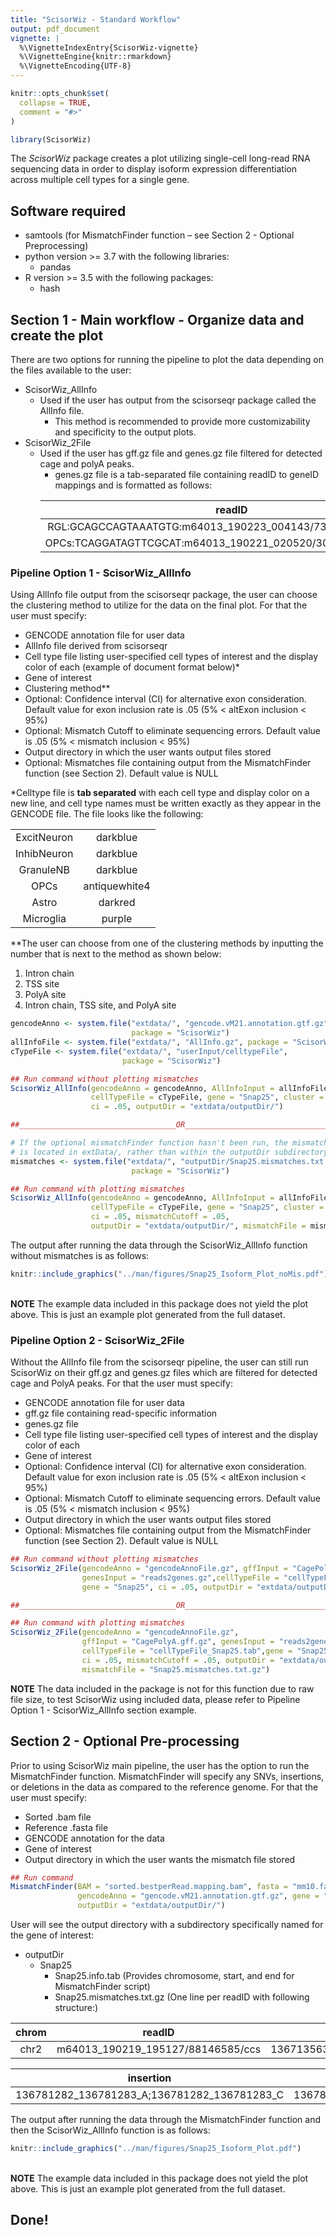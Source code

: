---
title: "ScisorWiz - Standard Workflow"
output: pdf_document
vignette: |
  %\VignetteIndexEntry{ScisorWiz-vignette}
  %\VignetteEngine{knitr::rmarkdown}
  %\VignetteEncoding{UTF-8}
---

```{r, include = FALSE}
knitr::opts_chunk$set(
  collapse = TRUE,
  comment = "#>"
)
```

```{r setup}
library(ScisorWiz)
```

The *ScisorWiz* package creates a plot utilizing single-cell long-read RNA sequencing data in order to display isoform expression differentiation across multiple cell types for a single gene.

## Software required
  * samtools (for MismatchFinder function -- see Section 2 - Optional Preprocessing)
  * python version >= 3.7 with the following libraries:
    * pandas
  * R version >= 3.5 with the following packages:
    * hash

## Section 1 - Main workflow - Organize data and create the plot

There are two options for running the pipeline to plot the data depending on the files available to the user:

  - ScisorWiz_AllInfo
    - Used if the user has output from the scisorseqr package called the AllInfo file.
      - This method is recommended to provide more customizability and specificity to
        the output plots.
  - ScisorWiz_2File
    - Used if the user has gff.gz file and genes.gz file filtered for detected cage and polyA peaks.
      - genes.gz file is a tab-separated file containing readID to geneID mappings and is formatted as follows:
      
      | readID | geneID |
      |:------------------------------------------------------------:|:--------------------:|
      | RGL:GCAGCCAGTAAATGTG:m64013_190223_004143/73663463/ccs.path1 | ENSMUSG00000041571.9 |
      | OPCs:TCAGGATAGTTCGCAT:m64013_190221_020520/30540150/ccs.path1 | ENSMUSG00000038717.8|
      
### Pipeline Option 1 - ScisorWiz_AllInfo
Using AllInfo file output from the scisorseqr package, the user can choose the clustering method to utilize for the data on the final plot. For that the user must specify:
  
  - GENCODE annotation file for user data
  - AllInfo file derived from scisorseqr
  - Cell type file listing user-specified cell types of interest and the display color of each (example of document format below)\*
  - Gene of interest
  - Clustering method\*\*
  - Optional: Confidence interval (CI) for alternative exon consideration.
    Default value for exon inclusion rate is .05 (5% < altExon inclusion < 95%)
  - Optional: Mismatch Cutoff to eliminate sequencing errors. Default value is
    .05 (5% < mismatch inclusion < 95%)
  - Output directory in which the user wants output files stored
  - Optional: Mismatches file containing output from the MismatchFinder function
    (see Section 2). Default value is NULL

\*Celltype file is __tab separated__ with each cell type and display color on a new line, and cell type names must be written exactly as they appear in the GENCODE file. The file looks like the following:

|  |  |
|:----------------:|:--------------------:|
| ExcitNeuron | darkblue |
|InhibNeuron | darkblue |
|GranuleNB | darkblue |
|OPCs | antiquewhite4 |
|Astro | darkred |
|Microglia | purple |

\*\*The user can choose from one of the clustering methods by inputting the number that is next to the method as shown below:

  1. Intron chain
  1. TSS site
  1. PolyA site
  1. Intron chain, TSS site, and PolyA site
  
```{r ScisorWiz_AllInfo, eval=FALSE, echo=TRUE}

gencodeAnno <- system.file("extdata/", "gencode.vM21.annotation.gtf.gz",
                           package = "ScisorWiz")
allInfoFile <- system.file("extdata/", "AllInfo.gz", package = "ScisorWiz")
cTypeFile <- system.file("extdata/", "userInput/celltypeFile", 
                         package = "ScisorWiz")

## Run command without plotting mismatches
ScisorWiz_AllInfo(gencodeAnno = gencodeAnno, AllInfoInput = allInfoFile,
                  cellTypeFile = cTypeFile, gene = "Snap25", cluster = 1,
                  ci = .05, outputDir = "extdata/outputDir/")

##___________________________________OR____________________________________##

# If the optional mismatchFinder function hasn't been run, the mismatches file
# is located in extData/, rather than within the outputDir subdirectory
mismatches <- system.file("extdata/", "outputDir/Snap25.mismatches.txt.gz",
                           package = "ScisorWiz")

## Run command with plotting mismatches
ScisorWiz_AllInfo(gencodeAnno = gencodeAnno, AllInfoInput = allInfoFile,
                  cellTypeFile = cTypeFile, gene = "Snap25", cluster = 1,
                  ci = .05, mismatchCutoff = .05,
                  outputDir = "extdata/outputDir/", mismatchFile = mismatches)
```

The output after running the data through the ScisorWiz_AllInfo function without mismatches is as follows:

```{r plot1, out.width = '60%', echo=F}
knitr::include_graphics("../man/figures/Snap25_Isoform_Plot_noMis.pdf")
```

<br>
**NOTE** The example data included in this package does not yield the plot above. This is just an example plot generated from the full dataset.

### Pipeline Option 2 - ScisorWiz_2File
Without the AllInfo file from the scisorseqr pipeline, the user can still run ScisorWiz on their gff.gz and genes.gz files which are filtered for detected cage and PolyA peaks. For that the user must specify:
  
  - GENCODE annotation file for user data
  - gff.gz file containing read-specific information 
  - genes.gz file
  - Cell type file listing user-specified cell types of interest and the display
    color of each
  - Gene of interest
  - Optional: Confidence interval (CI) for alternative exon consideration.
    Default value for exon inclusion rate is .05 (5% < altExon inclusion < 95%)
  - Optional: Mismatch Cutoff to eliminate sequencing errors. Default value is
    .05 (5% < mismatch inclusion < 95%)
  - Output directory in which the user wants output files stored
  - Optional: Mismatches file containing output from the MismatchFinder function
    (see Section 2). Default value is NULL
  
```{r ScisorWiz_2File, eval=FALSE, echo=TRUE}


## Run command without plotting mismatches
ScisorWiz_2File(gencodeAnno = "gencodeAnnoFile.gz", gffInput = "CagePolyA.gff.gz",
                genesInput = "reads2genes.gz",cellTypeFile = "cellTypeFile_Snap25.tab",
                gene = "Snap25", ci = .05, outputDir = "extdata/outputDir/")

##___________________________________OR____________________________________##

## Run command with plotting mismatches
ScisorWiz_2File(gencodeAnno = "gencodeAnnoFile.gz",
                gffInput = "CagePolyA.gff.gz", genesInput = "reads2genes.gz",
                cellTypeFile = "cellTypeFile_Snap25.tab",gene = "Snap25",
                ci = .05, mismatchCutoff = .05, outputDir = "extdata/outputDir/",
                mismatchFile = "Snap25.mismatches.txt.gz")
```
**NOTE** The data included in the package is not for this function due to raw file size, to test ScisorWiz using included data, please refer to Pipeline Option 1 - ScisorWiz_AllInfo section example.


## Section 2 - Optional Pre-processing
Prior to using ScisorWiz main pipeline, the user has the option to run the MismatchFinder function. MismatchFinder will specify any SNVs, insertions, or deletions in the data as compared to the reference genome. For that the user must specify:

  - Sorted .bam file
  - Reference .fasta file
  - GENCODE annotation for the data
  - Gene of interest
  - Output directory in which the user wants the mismatch file stored

```{r MismatchFinder, eval=FALSE, echo=TRUE}
## Run command
MismatchFinder(BAM = "sorted.bestperRead.mapping.bam", fasta = "mm10.fa",
               gencodeAnno = "gencode.vM21.annotation.gtf.gz", gene = "Snap25",
               outputDir = "extdata/outputDir/")
```

User will see the output directory with a subdirectory specifically named for the gene of interest:

- outputDir
  - Snap25
    - Snap25.info.tab (Provides chromosome, start, and end for MismatchFinder script)
    - Snap25.mismatches.txt.gz (One line per readID with following structure:)
    
| chrom | readID | SNV | 
|:---:|:---------------------:|:--------:|
|chr2|m64013_190219_195127/88146585/ccs| 136713563_G\|A;136764203_C\|A |

|insertion | deletion |
:------------------------:|:-----------------:|
136781282_136781283_A;136781282_136781283_C|136781219_C;136781421_C|


The output after running the data through the MismatchFinder function and then the ScisorWiz_AllInfo function is as follows:

```{r plot2, out.width = '60%', echo=F}
knitr::include_graphics("../man/figures/Snap25_Isoform_Plot.pdf")
```

<br>
**NOTE** The example data included in this package does not yield the plot above. This is just an example plot generated from the full dataset.

## Done!
